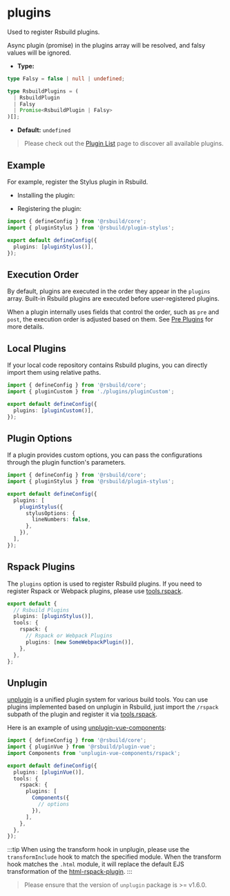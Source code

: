 # plugins

Used to register Rsbuild plugins.

Async plugin (promise) in the plugins array will be resolved, and falsy values will be ignored.

- **Type:**

```ts
type Falsy = false | null | undefined;

type RsbuildPlugins = (
  | RsbuildPlugin
  | Falsy
  | Promise<RsbuildPlugin | Falsy>
)[];
```

- **Default:** `undefined`

> Please check out the [Plugin List](/plugins/list/index) page to discover all available plugins.

## Example

For example, register the Stylus plugin in Rsbuild.

- Installing the plugin:


<PackageManagerTabs command="add @rsbuild/plugin-stylus -D" />

- Registering the plugin:

```ts title="rsbuild.config.ts"
import { defineConfig } from '@rsbuild/core';
import { pluginStylus } from '@rsbuild/plugin-stylus';

export default defineConfig({
  plugins: [pluginStylus()],
});
```

## Execution Order

By default, plugins are executed in the order they appear in the `plugins` array. Built-in Rsbuild plugins are executed before user-registered plugins.

When a plugin internally uses fields that control the order, such as `pre` and `post`, the execution order is adjusted based on them. See [Pre Plugins](/plugins/dev/core#pre-pluginss) for more details.

## Local Plugins

If your local code repository contains Rsbuild plugins, you can directly import them using relative paths.

```ts title="rsbuild.config.ts"
import { defineConfig } from '@rsbuild/core';
import { pluginCustom } from './plugins/pluginCustom';

export default defineConfig({
  plugins: [pluginCustom()],
});
```

## Plugin Options

If a plugin provides custom options, you can pass the configurations through the plugin function's parameters.

```ts title="rsbuild.config.ts"
import { defineConfig } from '@rsbuild/core';
import { pluginStylus } from '@rsbuild/plugin-stylus';

export default defineConfig({
  plugins: [
    pluginStylus({
      stylusOptions: {
        lineNumbers: false,
      },
    }),
  ],
});
```

## Rspack Plugins

The `plugins` option is used to register Rsbuild plugins. If you need to register Rspack or Webpack plugins, please use [tools.rspack](/config/tools/rspack).

```ts title="rsbuild.config.ts"
export default {
  // Rsbuild Plugins
  plugins: [pluginStylus()],
  tools: {
    rspack: {
      // Rspack or Webpack Plugins
      plugins: [new SomeWebpackPlugin()],
    },
  },
};
```

## Unplugin

[unplugin](https://github.com/unjs/unplugin) is a unified plugin system for various build tools. You can use plugins implemented based on unplugin in Rsbuild, just import the `/rspack` subpath of the plugin and register it via [tools.rspack](/config/tools/rspack).

Here is an example of using [unplugin-vue-components](https://www.npmjs.com/package/unplugin-vue-components):

```ts
import { defineConfig } from '@rsbuild/core';
import { pluginVue } from '@rsbuild/plugin-vue';
import Components from 'unplugin-vue-components/rspack';

export default defineConfig({
  plugins: [pluginVue()],
  tools: {
    rspack: {
      plugins: [
        Components({
          // options
        }),
      ],
    },
  },
});
```

:::tip
When using the transform hook in unplugin, please use the `transformInclude` hook to match the specified module. When the transform hook matches the `.html` module, it will replace the default EJS transformation of the [html-rspack-plugin](https://github.com/rspack-contrib/html-rspack-plugin).
:::

> Please ensure that the version of `unplugin` package is >= v1.6.0.
